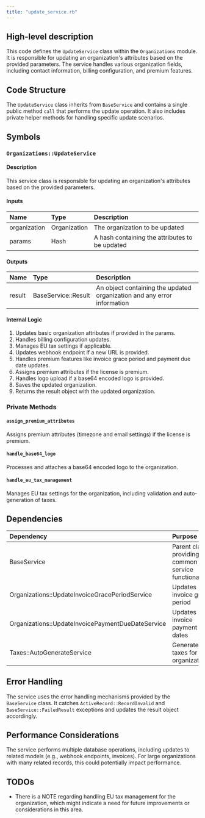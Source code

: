 ```yaml
---
title: "update_service.rb"
---
```


## High-level description
This code defines the `UpdateService` class within the `Organizations` module. It is responsible for updating an organization's attributes based on the provided parameters. The service handles various organization fields, including contact information, billing configuration, and premium features.

## Code Structure
The `UpdateService` class inherits from `BaseService` and contains a single public method `call` that performs the update operation. It also includes private helper methods for handling specific update scenarios.

## Symbols

### `Organizations::UpdateService`
#### Description
This service class is responsible for updating an organization's attributes based on the provided parameters.

#### Inputs
| Name | Type | Description |
|:-----|:-----|:------------|
| organization | Organization | The organization to be updated |
| params | Hash | A hash containing the attributes to be updated |

#### Outputs
| Name | Type | Description |
|:-----|:-----|:------------|
| result | BaseService::Result | An object containing the updated organization and any error information |

#### Internal Logic
1. Updates basic organization attributes if provided in the params.
2. Handles billing configuration updates.
3. Manages EU tax settings if applicable.
4. Updates webhook endpoint if a new URL is provided.
5. Handles premium features like invoice grace period and payment due date updates.
6. Assigns premium attributes if the license is premium.
7. Handles logo upload if a base64 encoded logo is provided.
8. Saves the updated organization.
9. Returns the result object with the updated organization.

### Private Methods

#### `assign_premium_attributes`
Assigns premium attributes (timezone and email settings) if the license is premium.

#### `handle_base64_logo`
Processes and attaches a base64 encoded logo to the organization.

#### `handle_eu_tax_management`
Manages EU tax settings for the organization, including validation and auto-generation of taxes.

## Dependencies
| Dependency | Purpose |
|:-----------|:--------|
| BaseService | Parent class providing common service functionality |
| Organizations::UpdateInvoiceGracePeriodService | Updates invoice grace period |
| Organizations::UpdateInvoicePaymentDueDateService | Updates invoice payment due dates |
| Taxes::AutoGenerateService | Generates taxes for EU organizations |

## Error Handling
The service uses the error handling mechanisms provided by the `BaseService` class. It catches `ActiveRecord::RecordInvalid` and `BaseService::FailedResult` exceptions and updates the result object accordingly.

## Performance Considerations
The service performs multiple database operations, including updates to related models (e.g., webhook endpoints, invoices). For large organizations with many related records, this could potentially impact performance.

## TODOs
- There is a NOTE regarding handling EU tax management for the organization, which might indicate a need for future improvements or considerations in this area.